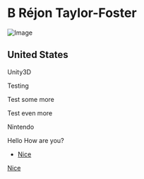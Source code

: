 
# B Réjon Taylor-Foster
![Image](https://rejontaylor.com/Images/about.png)

## United States

<Skills> 

Unity3D 

Testing

Test some more 

Test even more

Nintendo

</Skills>

<Games>

Hello How are you?

- [Nice](https://rejontaylor.com)

[Nice](https://rejontaylor.com)

</Games>
